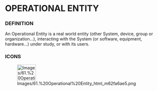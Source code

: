 
= OPERATIONAL ENTITY =

=== DEFINITION ===

An Operational Entity is a real world entity (other System, device, group or organization...), interacting with the System (or software, equipment, hardware...) under study, or with its users.


=== ICONS ===

[[Image:Images/61.%20Operational%20Entity_html_m62fa6ae5.png|62x54px]]

